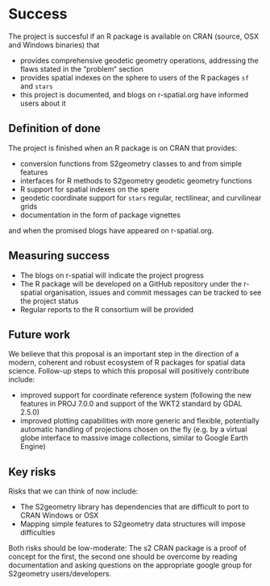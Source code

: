 # Success
<!-- 
Projects should have a definition of done that is measurable, and a thorough understanding going in of what the risks are to delivery 
-->

The project is succesful if an R package is available on CRAN (source, OSX and Windows binaries) that

* provides comprehensive geodetic geometry operations, addressing the flaws stated in the "problem" section
* provides spatial indexes on the sphere to users of the R packages `sf` and `stars`
* this project is documented, and blogs on r-spatial.org have informed users about it

## Definition of done
<!-- 
What does success look like? 
-->

The project is finished when an R package is on CRAN that provides:

* conversion functions from S2geometry classes to and from simple features
* interfaces for R methods to S2geometry geodetic geometry functions 
* R support for spatial indexes on the spere
* geodetic coordinate support for `stars` regular, rectilinear, and curvilinear grids
* documentation in the form of package vignettes

and when the promised blogs have appeared on r-spatial.org.

## Measuring success
<!-- 
How will we know when success is achieved, what markers can we use along the way 
-->

* The blogs on r-spatial will indicate the project progress
* The R package will be developed on a GitHub repository under the
r-spatial organisation, issues and commit messages can be tracked
to see the project status
* Regular reports to the R consortium will be provided

## Future work
<!-- 
How could this be extended / developed in the future by yourself and/or the community in general?
-->

We believe that this proposal is an important step in the direction
of a modern, coherent and robust ecosystem of R packages for spatial
data science. Follow-up steps to which this proposal will positively
contribute include:

* improved support for coordinate reference system (following the
new features in PROJ 7.0.0 and support of the WKT2 standard by
GDAL 2.5.0)
* improved plotting capabilities with more generic and flexible,
potentially automatic handling of projections chosen on the fly
(e.g. by a virtual globe interface to massive image collections,
similar to Google Earth Engine)

## Key risks
<!-- 
What sort of things could come up that can delay or break the project?
 - [ ] People
 - [ ] Processes
 - [ ] Tooling & Technology
 - [ ] Costs
-->

Risks that we can think of now include:

* The S2geometry library has dependencies that are difficult to port to CRAN Windows or OSX
* Mapping simple features to S2geometry data structures will impose difficulties

Both risks should be low-moderate: The s2 CRAN package is a proof of
concept for the first, the second one should be overcome by reading
documentation and asking questions on the appropriate google group
for S2geometry users/developers.
